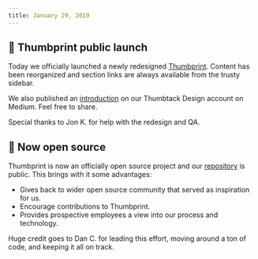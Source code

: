 ```yaml
---
title: January 29, 2019
---
```


## 🎉 Thumbprint public launch

Today we officially launched a newly redesigned [Thumbprint](https://thumbprint.design). Content has been reorganized and section links are always available from the trusty sidebar.

We also published an [introduction](https://medium.com/thumbtack-design/an-introduction-to-thumbprint-61f1dfde5c93) on our Thumbtack Design account on Medium. Feel free to share.

Special thanks to Jon K. for help with the redesign and QA.

## 💾 Now open source

Thumbprint is now an officially open source project and our [repository](https://github.com/thumbtack/thumbprint) is public. This brings with it some advantages:

-   Gives back to wider open source community that served as inspiration for us.
-   Encourage contributions to Thumbprint.
-   Provides prospective employees a view into our process and technology.

Huge credit goes to Dan C. for leading this effort, moving around a ton of code, and keeping it all on track.

